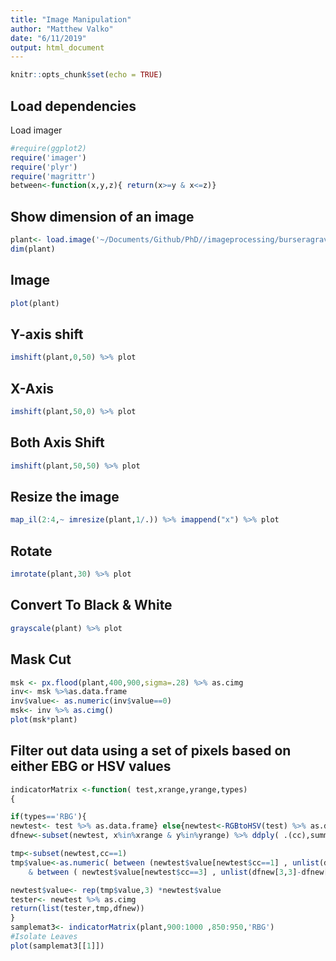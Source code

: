 ```yaml
---
title: "Image Manipulation"
author: "Matthew Valko"
date: "6/11/2019"
output: html_document
---
```


```r
knitr::opts_chunk$set(echo = TRUE)
```

## Load dependencies
Load imager
```r
#require(ggplot2)
require('imager')
require('plyr')
require('magrittr')
between<-function(x,y,z){ return(x>=y & x<=z)}
```

## Show dimension of an image

```r
plant<- load.image('~/Documents/Github/PhD//imageprocessing/burseragrav1.jpg')
dim(plant)
```

## Image

```r
plot(plant)
```
## Y-axis shift

```r
imshift(plant,0,50) %>% plot
```
## X-Axis
```r
imshift(plant,50,0) %>% plot
```

## Both Axis Shift
```r
imshift(plant,50,50) %>% plot
```



## Resize the image
```r
map_il(2:4,~ imresize(plant,1/.)) %>% imappend("x") %>% plot
```


## Rotate

```r
imrotate(plant,30) %>% plot
```

## Convert To Black & White

```r
grayscale(plant) %>% plot
```




## Mask Cut

```r
msk <- px.flood(plant,400,900,sigma=.28) %>% as.cimg
inv<- msk %>%as.data.frame
inv$value<- as.numeric(inv$value==0)
msk<- inv %>% as.cimg()
plot(msk*plant)
```



## Filter out data using a set of pixels based on either EBG or HSV values
```r

indicatorMatrix <-function( test,xrange,yrange,types)
{

if(types=='RBG'){
newtest<- test %>% as.data.frame} else{newtest<-RGBtoHSV(test) %>% as.data.frame}	
dfnew<-subset(newtest, x%in%xrange & y%in%yrange) %>% ddply( .(cc),summarize,SD = sd(value, na.rm=TRUE),Mean = mean(value, na.rm=TRUE))

tmp<-subset(newtest,cc==1)
tmp$value<-as.numeric( between (newtest$value[newtest$cc==1] , unlist(dfnew[1,3]-dfnew[1,2]), unlist(dfnew[1,3]+dfnew[1,2]) ) & between ( newtest$value[newtest$cc==2 ] , unlist(dfnew[2,3]-dfnew[2,2]), unlist(dfnew[2,3]+dfnew[2,2]))
	& between ( newtest$value[newtest$cc==3] , unlist(dfnew[3,3]-dfnew[3,2]), unlist(dfnew[3,3]+dfnew[3,2])))

newtest$value<- rep(tmp$value,3) *newtest$value
tester<- newtest %>% as.cimg
return(list(tester,tmp,dfnew))
}
samplemat3<- indicatorMatrix(plant,900:1000 ,850:950,'RBG')
#Isolate Leaves
plot(samplemat3[[1]])

```